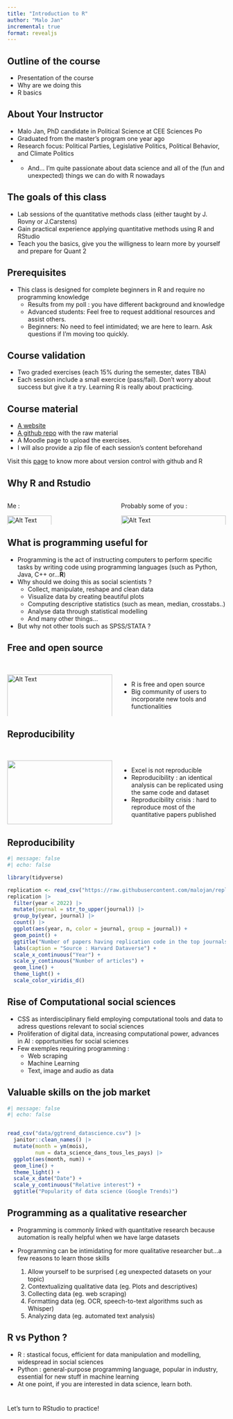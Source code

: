 ```yaml
---
title: "Introduction to R"
author: "Malo Jan"
incremental: true
format: revealjs
---
```


## Outline of the course

- Presentation of the course
- Why are we doing this
- R basics

## About Your Instructor {.smaller}

- Malo Jan, PhD candidate in Political Science at CEE Sciences Po
- Graduated from the master's program one year ago
- Research focus: Political Parties, Legislative Politics, Political Behavior, and Climate Politics
- - And... I'm quite passionate about data science and all of the (fun and unexpected) things we can do with R nowadays

## The goals of this class {.smaller}

- Lab sessions of the quantitative methods class (either taught by J. Rovny or J.Carstens)
- Gain practical experience applying quantitative methods using R and RStudio
- Teach you the basics, give you the willigness to learn more by yourself and prepare  for Quant 2

## Prerequisites {.smaller}

- This class is designed for complete beginners in R and require no programming knowledge
  - Results from my poll : you have different background and knowledge
  - Advanced students: Feel free to request additional resources and assist others.
  - Beginners: No need to feel intimidated; we are here to learn. Ask questions if I'm moving too quickly.

## Course validation

- Two graded exercises (each 15% during the semester, dates TBA)
- Each session include a small exercice (pass/fail). Don't worry about success but give it a try. Learning R is really about practicing. 

## Course material {.smaller}

- [A website](https://malo-jn.quarto.pub/introduction-to-r/)
- [A github repo](https://github.com/malojan/intro_r) with the raw material
- A Moodle page to upload the exercises.
- I will also provide a zip file of each session's content beforehand

::: {.callout-tip title="To go further with github"}
Visit this [page](https://happygitwithr.com/) to know more about version control with github and R
:::

## Why R and Rstudio

:::: {.columns}

::: {.column width="50%"}

Me : 

<section>
  <img src="https://pbs.twimg.com/media/DAsjfPjXkAIBoET?format=jpg&name=medium" alt="Alt Text" style="width: 65%; height: auto;">
</section>
:::

::: {.column width="50%"}

Probably some of you : 

<section>
  <img src="https://pbs.twimg.com/media/E0PU7M7WYAADjhq?format=jpg&name=medium" alt="Alt Text" style="width: 100%; height: 75%;">
</section>
:::

::::

## What is programming useful for {.smaller}

- Programming is the act of instructing computers to perform specific tasks by writing code using programming languages (such as Python, Java, C++ or...**R**)
- Why should we doing this as social scientists ? 
  - Collect, manipulate, reshape and clean data
  - Visualize data by creating beautiful plots
  - Computing descriptive statistics (such as mean, median, crosstabs..)
  - Analyse data through statistical modelling
  - And many other things...
  
- But why not other tools such as SPSS/STATA ? 

## Free and open source

<br>


::: {.columns}

::: {.column width="50%"}
<section>
  <img src="https://external-preview.redd.it/k0qBmQyQ2pb4ie2afBIr-BCeYou0cj8vzGU7-EF_3pM.jpg?width=640&crop=smart&auto=webp&s=8ff0c9c519212a2580b2b10ab9b7d31154068e22" alt="Alt Text" style="width: 100%; height: 150%;">
</section>
:::

::: {.column width="50%"}
<ul >
  <li>R is free and open source</li>
  <li>Big community of users to incorporate new tools and functionalities</li>
</ul>
:::

:::


## Reproducibility {.smaller}

<br>


:::: {.columns}

::: {.column width="50%"}

<section>
  <img src="https://scontent.fcdg3-1.fna.fbcdn.net/v/t1.6435-9/56536171_2318770995033884_4492027486531485696_n.jpg?_nc_cat=110&ccb=1-7&_nc_sid=730e14&_nc_ohc=yvp2586xk_8AX_fAdRA&_nc_ht=scontent.fcdg3-1.fna&oh=00_AfCEPwlsIlRobKfq-qClOIhU2fic8xrHhgpZO9S5mfS_Bw&oe=65193809" alt="" style="width: 100%; height: 100%;">
</section>
:::


::: {.column width="50%"}

<ul >
  <li> Excel is not reproducible </li>
  <li> Reproducibility : an identical analysis can be replicated using the same code and dataset </li>
  <li> Reproducibility crisis : hard to reproduce most of the quantitative papers published </li>
  
</ul>

:::


::::

## Reproducibility

```r
#| message: false
#| echo: false

library(tidyverse)

replication <- read_csv("https://raw.githubusercontent.com/malojan/replication/master/data/polsci_replication.csv")
replication |> 
  filter(year < 2022) |> 
  mutate(journal = str_to_upper(journal)) |> 
  group_by(year, journal) |> 
  count() |> 
  ggplot(aes(year, n, color = journal, group = journal)) + 
  geom_point() +
  ggtitle("Number of papers having replication code in the top journals in political science") +
  labs(caption = "Source : Harvard Dataverse") +
  scale_x_continuous("Year") +
  scale_y_continuous("Number of articles") +
  geom_line() +
  theme_light() + 
  scale_color_viridis_d() 
```

## Rise of Computational social sciences

- CSS as interdisciplinary field employing computational tools and data to adress questions relevant to social sciences
- Proliferation of digital data,  increasing computational power, advances in AI : opportunities for social sciences
- Few exemples requiring programming : 
  - Web scraping
  - Machine Learning
  - Text, image and audio as data
  
## Valuable skills on the job market

```r
#| message: false
#| echo: false


read_csv("data/ggtrend_datascience.csv") |> 
  janitor::clean_names() |> 
  mutate(month = ym(mois), 
         num = data_science_dans_tous_les_pays) |> 
  ggplot(aes(month, num)) + 
  geom_line() +
  theme_light() +
  scale_x_date("Date") +
  scale_y_continuous("Relative interest") +
  ggtitle("Popularity of data science (Google Trends)")
```

## Programming as a qualitative researcher {.smaller}

- Programming is commonly linked with quantitative research because automation is really helpful when we have large datasets
- Programming can be intimidating for more qualitative researcher but...a few reasons to learn those skills

  1. Allow yourself to be surprised (.eg unexpected datasets on your topic)
  2. Contextualizing qualitative data (eg. Plots and descriptives)
  3. Collecting data (eg. web scraping)
  4. Formatting data (eg. OCR, speech-to-text algorithms such as Whisper)
  5. Analyzing data (eg. automated text analysis)

## R vs Python ? 

- R : stastical focus, efficient for data manipulation and modelling, widespread in social sciences
- Python : general-purpose programming language, popular in industry, essential for new stuff in machine learning
- At one point, if you are interested in data science, learn both. 

# 

Let's turn to RStudio to practice!
